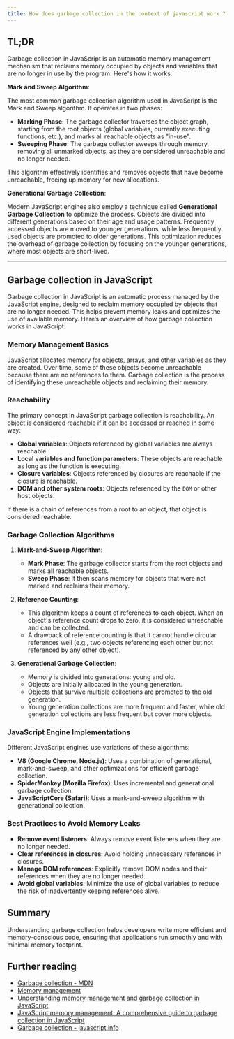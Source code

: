 ```yaml
---
title: How does garbage collection in the context of javascript work ?
---
```


## TL;DR

Garbage collection in JavaScript is an automatic memory management mechanism that reclaims memory occupied by objects and variables that are no longer in use by the program. Here's how it works:

**Mark and Sweep Algorithm**:

The most common garbage collection algorithm used in JavaScript is the Mark and Sweep algorithm. It operates in two phases:

- **Marking Phase**: The garbage collector traverses the object graph, starting from the root objects (global variables, currently executing functions, etc.), and marks all reachable objects as "in-use".
- **Sweeping Phase**: The garbage collector sweeps through memory, removing all unmarked objects, as they are considered unreachable and no longer needed.

This algorithm effectively identifies and removes objects that have become unreachable, freeing up memory for new allocations.

**Generational Garbage Collection**:

Modern JavaScript engines also employ a technique called **Generational Garbage Collection** to optimize the process. Objects are divided into different generations based on their age and usage patterns. Frequently accessed objects are moved to younger generations, while less frequently used objects are promoted to older generations. This optimization reduces the overhead of garbage collection by focusing on the younger generations, where most objects are short-lived.

---

## Garbage collection in JavaScript

Garbage collection in JavaScript is an automatic process managed by the JavaScript engine, designed to reclaim memory occupied by objects that are no longer needed. This helps prevent memory leaks and optimizes the use of available memory. Here’s an overview of how garbage collection works in JavaScript:

### Memory Management Basics

JavaScript allocates memory for objects, arrays, and other variables as they are created. Over time, some of these objects become unreachable because there are no references to them. Garbage collection is the process of identifying these unreachable objects and reclaiming their memory.

### Reachability

The primary concept in JavaScript garbage collection is reachability. An object is considered reachable if it can be accessed or reached in some way:

- **Global variables**: Objects referenced by global variables are always reachable.
- **Local variables and function parameters**: These objects are reachable as long as the function is executing.
- **Closure variables**: Objects referenced by closures are reachable if the closure is reachable.
- **DOM and other system roots**: Objects referenced by the `DOM` or other host objects.

If there is a chain of references from a root to an object, that object is considered reachable.

### Garbage Collection Algorithms

1. **Mark-and-Sweep Algorithm**:

   - **Mark Phase**: The garbage collector starts from the root objects and marks all reachable objects.
   - **Sweep Phase**: It then scans memory for objects that were not marked and reclaims their memory.

2. **Reference Counting**:

   - This algorithm keeps a count of references to each object. When an object's reference count drops to zero, it is considered unreachable and can be collected.
   - A drawback of reference counting is that it cannot handle circular references well (e.g., two objects referencing each other but not referenced by any other object).

3. **Generational Garbage Collection**:

   - Memory is divided into generations: young and old.
   - Objects are initially allocated in the young generation.
   - Objects that survive multiple collections are promoted to the old generation.
   - Young generation collections are more frequent and faster, while old generation collections are less frequent but cover more objects.

### JavaScript Engine Implementations

Different JavaScript engines use variations of these algorithms:

- **V8 (Google Chrome, Node.js)**: Uses a combination of generational, mark-and-sweep, and other optimizations for efficient garbage collection.
- **SpiderMonkey (Mozilla Firefox)**: Uses incremental and generational garbage collection.
- **JavaScriptCore (Safari)**: Uses a mark-and-sweep algorithm with generational collection.

### Best Practices to Avoid Memory Leaks

- **Remove event listeners**: Always remove event listeners when they are no longer needed.
- **Clear references in closures**: Avoid holding unnecessary references in closures.
- **Manage DOM references**: Explicitly remove DOM nodes and their references when they are no longer needed.
- **Avoid global variables**: Minimize the use of global variables to reduce the risk of inadvertently keeping references alive.

## Summary

Understanding garbage collection helps developers write more efficient and memory-conscious code, ensuring that applications run smoothly and with minimal memory footprint.

## Further reading

- [Garbage collection - MDN](https://developer.mozilla.org/en-US/docs/Glossary/Garbage_collection)
- [Memory management](https://developer.mozilla.org/en-US/docs/Web/JavaScript/Memory_management)
- [Understanding memory management and garbage collection in JavaScript](https://www.linkedin.com/pulse/understanding-memory-management-garbage-collection-aayush-patniya)
- [JavaScript memory management: A comprehensive guide to garbage collection in JavaScript](https://www.calibraint.com/blog/garbage-collection-in-javascript)
- [Garbage collection - javascript.info](https://javascript.info/garbage-collection)
